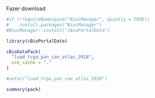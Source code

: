 Fazer download 

```r
#if (!requireNamespace("BiocManager", quietly = TRUE))
#    install.packages("BiocManager")
#BiocManager::install("cBioPortalData")
```


```r
library(cBioPortalData)
```


```r
cBioDataPack(
  "luad_tcga_pan_can_atlas_2018",
  use_cache = "."
)

#untar("luad_tcga_pan_can_atlas_2018")
```

```r
summary(pack)
```


